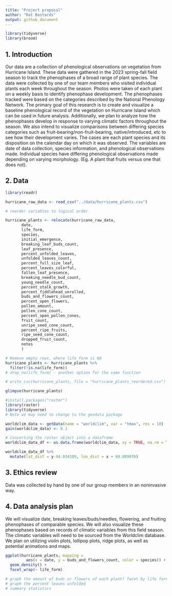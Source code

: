 ```yaml
---
title: "Project proposal"
author: "Rat Bastards"
output: github_document
---
```


```r
library(tidyverse)
library(broom)
```

## 1. Introduction

Our data are a collection of phenological observations on vegetation from Hurricane Island. These data were gathered in the 2023 spring-fall field season to track the phenophases of a broad range of plant species. The data were collected by one of our team members who visited individual plants each week throughout the season. Photos were taken of each plant on a weekly basis to identify phenophase development. The phenophases tracked were based on the categories described by the National Phenology Network. The primary goal of this research is to create and visualize a baseline phenological record of the vegetation on Hurricane Island which can be used in future analysis. Additionally, we plan to analyze how the phenophases develop in response to varying climatic factors throughout the season. We also intend to visualize comparisons between differing species categories such as fruit-bearing/non-fruit-bearing, native/introduced, etc to see how their development varies. The cases are each plant species and its disposition on the calendar day on which it was observed. The variables are date of data collection, species information, and phenological observations made. Individual species have differing phenological observations made depending on varying morphology. (Eg. A plant that fruits versus one that does not).


## 2. Data

```r
library(readr)

hurricane_raw_data <- read_csv("../data/hurricane_plants.csv")

# reorder variables to logical order

hurricane_plants <- relocate(hurricane_raw_data, 
       date, 
       life_form, 
       species, 
       initial_emergence,
       breaking_leaf_buds_count,
       leaf_presence,
       percent_unfolded_leaves,
       unfolded_leaves_count,
       percent_full_size_leaf,
       percent_leaves_colorful,
       fallen_leaf_presence,
       breaking_needle_bud_count,
       young_needle_count,
       percent_stalk_growth,
       percent_fiddlehead_unrolled,
       buds_and_flowers_count,
       percent_open_flowers,
       pollen_amount,
       pollen_cone_count,
       percent_open_pollen_cones,
       fruit_count,
       unripe_seed_cone_count, 
       percent_ripe_fruits,
       ripe_seed_cone_count,
       dropped_fruit_count,
       notes
       )

# Remove empty rows, where life_form is NA 
hurricane_plants <- hurricane_plants %>% 
  filter(!is.na(life_form))
# drop_na(life_form) - another option for the same function

# write_csv(hurricane_plants, file = "hurricane_plants_reordered.csv")

glimpse(hurricane_plants)
```

```r
#install.packages("raster")
library(raster)
library(tidyverse)
# Note we may need to change to the geodata package
```


```r
worldclim_data <- getData(name = "worldclim", var = "tmax", res = 10)
gain(worldclim_data) <- 0.1

# Converting the raster object into a dataframe
worldclim_data_df <- as.data.frame(worldclim_data, xy = TRUE, na.rm = TRUE)

worldclim_data_df %>%
  mutate(lat_dist = y-44.034109, lon_dist = x + 68.889076)

```

## 3. Ethics review
Data was collected by hand by one of our group members in an noninvasive way.

## 4. Data analysis plan

We will visualize date, breaking leaves/buds/needles, flowering, and fruiting phenophases of comparable species. We will also visualize these phenophases based on records of climatic variables  from this field season. The climatic variables will need to be sourced from the Worldclim database. We plan on utilizing violin plots, lollipop plots, ridge plots, as well as potential animations and maps.

```r
ggplot(hurricane_plants, mapping = 
         aes(x = date, y = buds_and_flowers_count, color = species)) +
  geom_density() +
  facet_wrap(~ life_form)

# graph the amount of buds or flowers of each plant? facet by life form?
# graph the percent leaves unfolded 
# summary statistics
```


